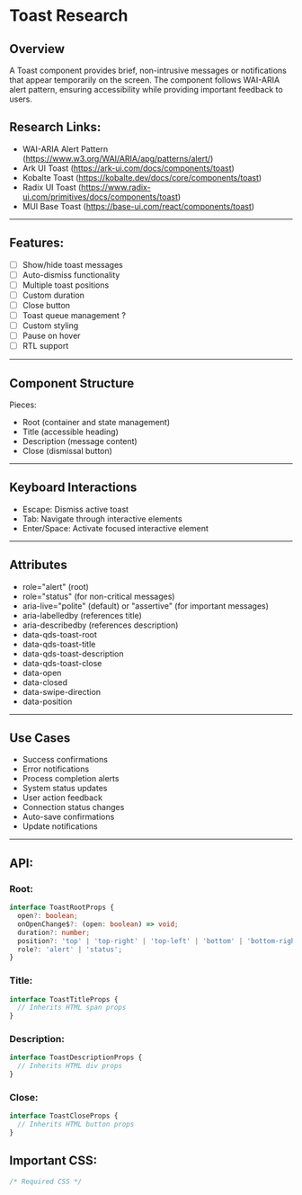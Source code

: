 # Toast Research

## Overview
A Toast component provides brief, non-intrusive messages or notifications that appear temporarily on the screen.
The component follows WAI-ARIA alert pattern, ensuring accessibility while providing important feedback to users.

## Research Links:
- WAI-ARIA Alert Pattern (https://www.w3.org/WAI/ARIA/apg/patterns/alert/)
- Ark UI Toast (https://ark-ui.com/docs/components/toast)
- Kobalte Toast (https://kobalte.dev/docs/core/components/toast)
- Radix UI Toast (https://www.radix-ui.com/primitives/docs/components/toast)
- MUI Base Toast (https://base-ui.com/react/components/toast)

---

## Features:
- [ ] Show/hide toast messages
- [ ] Auto-dismiss functionality
- [ ] Multiple toast positions
- [ ] Custom duration
- [ ] Close button
- [ ] Toast queue management ?
- [ ] Custom styling
- [ ] Pause on hover
- [ ] RTL support

---

## Component Structure

Pieces:
- Root (container and state management)
- Title (accessible heading)
- Description (message content)
- Close (dismissal button)

---

## Keyboard Interactions
- Escape: Dismiss active toast
- Tab: Navigate through interactive elements
- Enter/Space: Activate focused interactive element

---

## Attributes
- role="alert" (root)
- role="status" (for non-critical messages)
- aria-live="polite" (default) or "assertive" (for important messages)
- aria-labelledby (references title)
- aria-describedby (references description)
- data-qds-toast-root
- data-qds-toast-title
- data-qds-toast-description
- data-qds-toast-close
- data-open
- data-closed
- data-swipe-direction
- data-position

---

## Use Cases
- Success confirmations
- Error notifications
- Process completion alerts
- System status updates
- User action feedback
- Connection status changes
- Auto-save confirmations
- Update notifications

---

## API:

### Root:
```typescript
interface ToastRootProps {
  open?: boolean;
  onOpenChange$?: (open: boolean) => void;
  duration?: number;
  position?: 'top' | 'top-right' | 'top-left' | 'bottom' | 'bottom-right' | 'bottom-left';
  role?: 'alert' | 'status';
}
```

### Title:
```typescript
interface ToastTitleProps {
  // Inherits HTML span props
}
```

### Description:
```typescript
interface ToastDescriptionProps {
  // Inherits HTML div props
}
```

### Close:
```typescript
interface ToastCloseProps {
  // Inherits HTML button props
}
```

## Important CSS:

```css
/* Required CSS */

```
